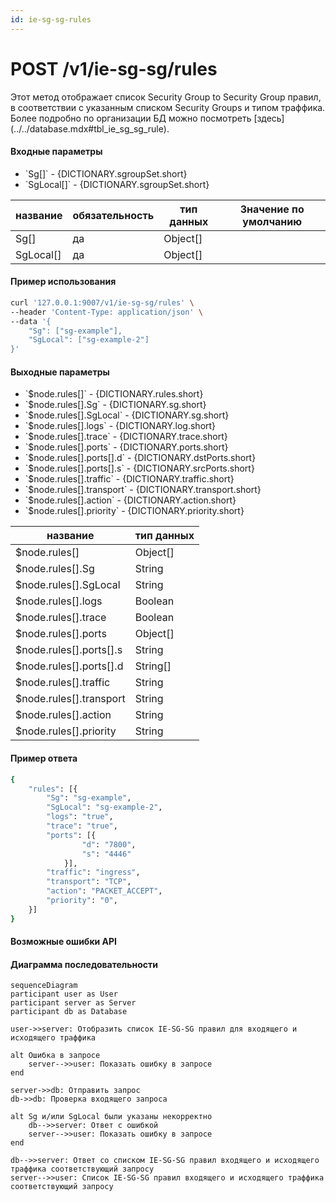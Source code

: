 ```yaml
---
id: ie-sg-sg-rules
---
```



# POST /v1/ie-sg-sg/rules

<div className="text-justify">
  Этот метод отображает список Security Group to Security Group правил, в соответствии с указанным списком Security
  Groups и типом траффика.
</div>

<div className="text-justify">
  Более подробно по организации БД можно посмотреть [здесь](../../database.mdx#tbl_ie_sg_sg_rule).
</div>

#### Входные параметры

<ul>
  <li>`Sg[]` - {DICTIONARY.sgroupSet.short}</li>
  <li>`SgLocal[]` - {DICTIONARY.sgroupSet.short}</li>
</ul>

<div className="scrollable-x">
  <table>
    <thead>
      <tr>
        <th rowSpan="2">название</th>
        <th rowSpan="2">обязательность</th>
        <th rowSpan="2">тип данных</th>
        <th rowSpan="2">Значение по умолчанию</th>
      </tr>
    </thead>
    <tbody>
      <tr>
        <td>Sg[]</td>
        <td>да</td>
        <td>Object[]</td>
        <td></td>
      </tr>
      <tr>
        <td>SgLocal[]</td>
        <td>да</td>
        <td>Object[]</td>
        <td></td>
      </tr>
    </tbody>
  </table>
</div>

<h4 className="custom-heading">Пример использования</h4>

```bash
curl '127.0.0.1:9007/v1/ie-sg-sg/rules' \
--header 'Content-Type: application/json' \
--data '{
    "Sg": ["sg-example"],
    "SgLocal": ["sg-example-2"]
}'
```

<h4 className="custom-heading">Выходные параметры</h4>

<ul>
  <li>`$node.rules[]` - {DICTIONARY.rules.short}</li>
  <li>`$node.rules[].Sg` - {DICTIONARY.sg.short}</li>
  <li>`$node.rules[].SgLocal` - {DICTIONARY.sg.short}</li>
  <li>`$node.rules[].logs` - {DICTIONARY.log.short}</li>
  <li>`$node.rules[].trace` - {DICTIONARY.trace.short}</li>
  <li>`$node.rules[].ports` - {DICTIONARY.ports.short}</li>
  <li>`$node.rules[].ports[].d` - {DICTIONARY.dstPorts.short}</li>
  <li>`$node.rules[].ports[].s` - {DICTIONARY.srcPorts.short}</li>
  <li>`$node.rules[].traffic` - {DICTIONARY.traffic.short}</li>
  <li>`$node.rules[].transport` - {DICTIONARY.transport.short}</li>
  <li>`$node.rules[].action` - {DICTIONARY.action.short}</li>
  <li>`$node.rules[].priority` - {DICTIONARY.priority.short}</li>
</ul>

<div className="scrollable-x">
  <table>
    <thead>
      <tr>
        <th>название</th>
        <th>тип данных</th>
      </tr>
    </thead>
    <tbody>
      <tr>
        <td>$node.rules[]</td>
        <td>Object[]</td>
      </tr>
      <tr>
        <td>$node.rules[].Sg</td>
        <td>String</td>
      </tr>
      <tr>
        <td>$node.rules[].SgLocal</td>
        <td>String</td>
      </tr>
      <tr>
        <td>$node.rules[].logs</td>
        <td>Boolean</td>
      </tr>
      <tr>
        <td>$node.rules[].trace</td>
        <td>Boolean</td>
      </tr>
      <tr>
        <td>$node.rules[].ports</td>
        <td>Object[]</td>
      </tr>
      <tr>
        <td>$node.rules[].ports[].s</td>
        <td>String</td>
      </tr>
      <tr>
        <td>$node.rules[].ports[].d</td>
        <td>String[]</td>
      </tr>
      <tr>
        <td>$node.rules[].traffic</td>
        <td>String</td>
      </tr>
      <tr>
        <td>$node.rules[].transport</td>
        <td>String</td>
      </tr>
      <tr>
        <td>$node.rules[].action</td>
        <td>String</td>
      </tr>
      <tr>
        <td>$node.rules[].priority</td>
        <td>String</td>
      </tr>
    </tbody>
  </table>
</div>

<h4 className="custom-heading">Пример ответа</h4>

```bash
{
    "rules": [{
        "Sg": "sg-example",
        "SgLocal": "sg-example-2",
        "logs": "true",
        "trace": "true",
        "ports": [{
                "d": "7800",
                "s": "4446"
            }],
        "traffic": "ingress",
        "transport": "TCP",
        "action": "PACKET_ACCEPT",
        "priority": "0",
    }]
}
```

<h4 className="custom-heading">Возможные ошибки API</h4>

<Codes data={RESPOND_CODES.not_found} />

<h4 className="custom-heading">Диаграмма последовательности</h4>

<FancyboxDiagram>

```mermaid
sequenceDiagram
participant user as User
participant server as Server
participant db as Database

user->>server: Отобразить список IE-SG-SG правил для входящего и исходящего траффика

alt Ошибка в запросе
    server-->>user: Показать ошибку в запросе
end

server->>db: Отправить запрос
db->>db: Проверка входящего запроса

alt Sg и/или SgLocal были указаны некорректно
    db-->>server: Ответ с ошибкой
    server-->>user: Показать ошибку в запросе
end

db-->>server: Ответ со списком IE-SG-SG правил входящего и исходящего траффика соответствующий запросу
server-->>user: Список IE-SG-SG правил входящего и исходящего траффика соответствующий запросу
```

</FancyboxDiagram>
